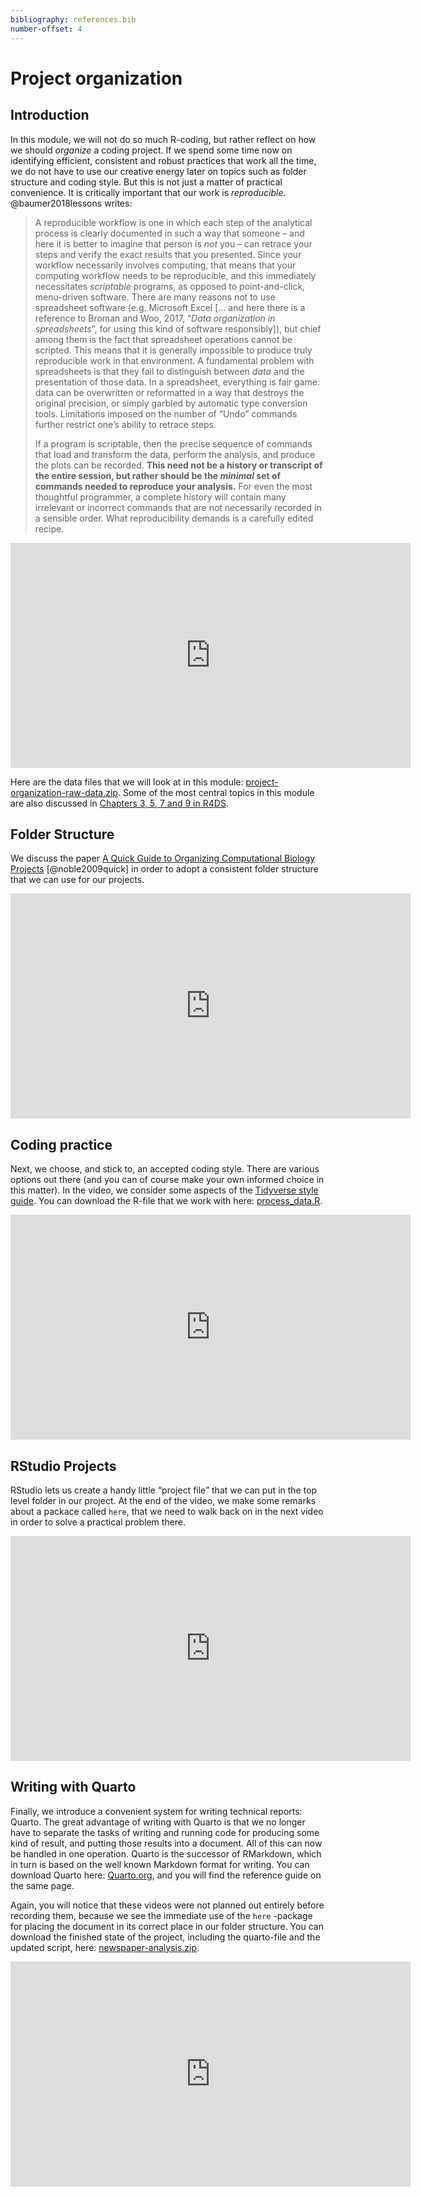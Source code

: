 ```yaml
---
bibliography: references.bib
number-offset: 4
---
```


# Project organization

## Introduction

In this module, we will not do so much R-coding, but rather reflect on how we should *organize* a coding project. If we spend some time now on identifying efficient, consistent and robust practices that work all the time, we do not have to use our creative energy later on topics such as folder structure and coding style. But this is not just a matter of practical convenience. It is critically important that our work is *reproducible*. @baumer2018lessons writes:

> A reproducible workflow is one in which each step of the analytical process is clearly documented in such a way that someone -- and here it is better to imagine that person is *not* you -- can retrace your steps and verify the exact results that you presented. Since your workflow necessarily involves computing, that means that your computing workflow needs to be reproducible, and this immediately necessitates *scriptable* programs, as opposed to point-and-click, menu-driven software. There are many reasons not to use spreadsheet software (e.g. Microsoft Excel [... and here there is a reference to Broman and Woo, 2017, "*Data organization in spreadsheets*", for using this kind of software responsibly]), but chief among them is the fact that spreadsheet operations cannot be scripted. This means that it is generally impossible to produce truly reproducible work in that environment. A fundamental problem with spreadsheets is that they fail to distinguish between *data* and the presentation of those data. In a spreadsheet, everything is fair game: data can be overwritten or reformatted in a way that destroys the original precision, or simply garbled by automatic type conversion tools. Limitations imposed on the number of "Undo" commands further restrict one's ability to retrace steps.
> 
> If a program is scriptable, then the precise sequence of commands that load and transform the data, perform the analysis, and produce the plots can be recorded. **This need not be a history or transcript of the entire session, but rather should be the *minimal* set of commands needed to reproduce your analysis.** For even the most thoughtful programmer, a complete history will contain many irrelevant or incorrect commands that are not necessarily recorded in a sensible order. What reproducibility demands is a carefully edited recipe.


<iframe src="https://player.vimeo.com/video/852258514?h=45850dc26a" width="640" height="360" frameborder="0" allow="autoplay; fullscreen; picture-in-picture" allowfullscreen></iframe>

Here are the data files that we will look at in this module: [project-organization-raw-data.zip](data-and-files/project-organization-raw-data.zip). Some of the most central topics in this module are also discussed in [Chapters 3, 5, 7 and 9 in R4DS](https://r4ds.hadley.nz/). 

## Folder Structure

We discuss the paper [A Quick Guide to Organizing Computational Biology Projects](https://journals.plos.org/ploscompbiol/article?id=10.1371/journal.pcbi.1000424) [@noble2009quick] in order to adopt a consistent folder structure that we can use for our projects.

<iframe src="https://player.vimeo.com/video/852258490?h=ad2309e288" width="640" height="360" frameborder="0" allow="autoplay; fullscreen; picture-in-picture" allowfullscreen></iframe>

## Coding practice

Next, we choose, and stick to, an accepted coding style. There are various options out there (and you can of course make your own informed choice in this matter). In the video, we consider some aspects of the [Tidyverse style guide](https://style.tidyverse.org/index.html). You can download the R-file that we work with here: [process_data.R](data-and-files/process_data.R).


<iframe src="https://player.vimeo.com/video/852258425?h=9530e4b778" width="640" height="360" frameborder="0" allow="autoplay; fullscreen; picture-in-picture" allowfullscreen></iframe>

## RStudio Projects

RStudio lets us create a handy little "project file" that we can put in the top level folder in our project. At the end of the video, we make some remarks about a packace called `here`, that we need to walk back on in the next video in order to solve a practical problem there.

<iframe src="https://player.vimeo.com/video/852258388?h=ea1e6bc205" width="640" height="360" frameborder="0" allow="autoplay; fullscreen; picture-in-picture" allowfullscreen></iframe>

## Writing with Quarto

Finally, we introduce a convenient system for writing technical reports: Quarto. The great advantage of writing with Quarto is that we no longer have to separate the tasks of writing and running code for producing some kind of result, and putting those results into a document. All of this can now be handled in one operation. Quarto is the successor of RMarkdown, which in turn is based on the well known Markdown format for writing. You can download Quarto here: [Quarto.org](https://quarto.org/), and you will find the reference guide on the same page.

Again, you will notice that these videos were not planned out entirely before recording them, because we see the immediate use of the `here` -package for placing the document in its correct place in our folder structure. You can download the finished state of the project, including the quarto-file and the updated script, here: [newspaper-analysis.zip](data-and-files/newspaper-analysis.zip).


<iframe src="https://player.vimeo.com/video/852258542?h=467c94d947" width="640" height="360" frameborder="0" allow="autoplay; fullscreen; picture-in-picture" allowfullscreen></iframe>


